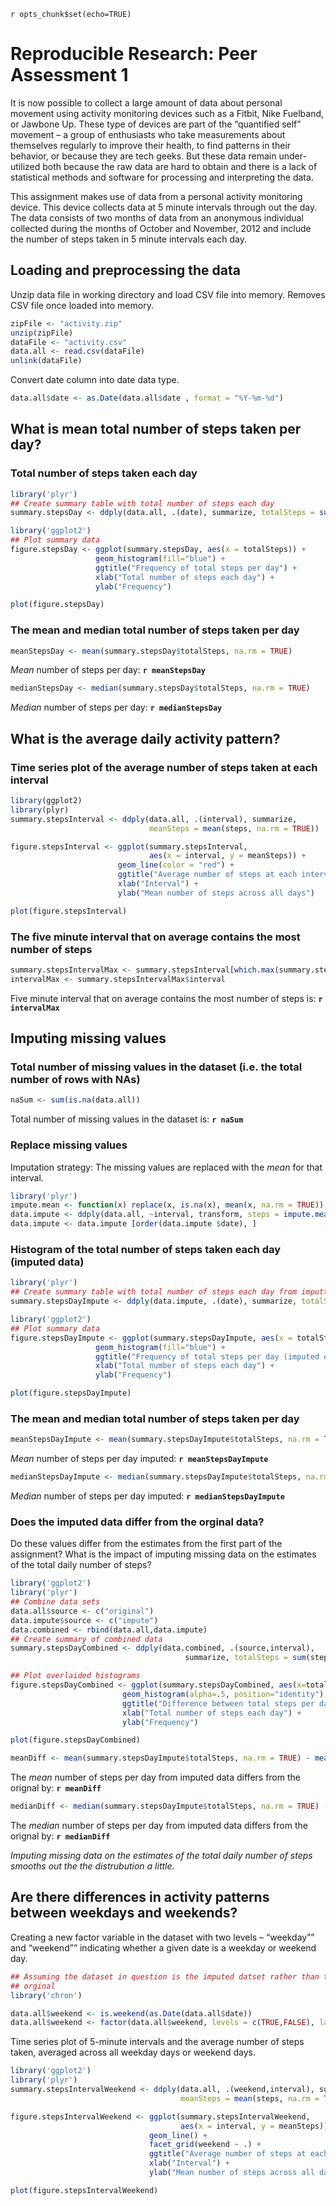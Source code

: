 `r opts_chunk$set(echo=TRUE)`

# Reproducible Research: Peer Assessment 1

It is now possible to collect a large amount of data about personal movement 
using activity monitoring devices such as a Fitbit, Nike Fuelband, or Jawbone 
Up. These type of devices are part of the “quantified self” movement – a group 
of enthusiasts who take measurements about themselves regularly to improve their
health, to find patterns in their behavior, or because they are tech geeks. But 
these data remain under-utilized both because the raw data are hard to obtain 
and there is a lack of statistical methods and software for processing and 
interpreting the data.

This assignment makes use of data from a personal activity monitoring device. 
This device collects data at 5 minute intervals through out the day. The data 
consists of two months of data from an anonymous individual collected during 
the months of October and November, 2012 and include the number of steps taken 
in 5 minute intervals each day.


## Loading and preprocessing the data
Unzip data file in working directory and load CSV file into memory. Removes CSV 
file once loaded into memory.

```r
zipFile <- "activity.zip"
unzip(zipFile)
dataFile <- "activity.csv"
data.all <- read.csv(dataFile)
unlink(dataFile)
```

Convert date column into date data type.

```r
data.all$date <- as.Date(data.all$date , format = "%Y-%m-%d")
```


## What is mean total number of steps taken per day?

### Total number of steps taken each day

```r
library('plyr')
## Create summary table with total number of steps each day
summary.stepsDay <- ddply(data.all, .(date), summarize, totalSteps = sum(steps, na.rm = TRUE))
```

```r
library('ggplot2')
## Plot summary data
figure.stepsDay <- ggplot(summary.stepsDay, aes(x = totalSteps)) + 
                   geom_histogram(fill="blue") + 
                   ggtitle("Frequency of total steps per day") +
                   xlab("Total number of steps each day") +
                   ylab("Frequency")

plot(figure.stepsDay)
```

### The mean and median total number of steps taken per day

```r
meanStepsDay <- mean(summary.stepsDay$totalSteps, na.rm = TRUE)
```
*Mean* number of steps per day: **`r meanStepsDay`**

```r
medianStepsDay <- median(summary.stepsDay$totalSteps, na.rm = TRUE)
```
*Median* number of steps per day: **`r medianStepsDay`**


## What is the average daily activity pattern?

### Time series plot of the average number of steps taken at each interval

```r
library(ggplot2)
library(plyr)
summary.stepsInterval <- ddply(data.all, .(interval), summarize, 
                               meanSteps = mean(steps, na.rm = TRUE))

figure.stepsInterval <- ggplot(summary.stepsInterval, 
                               aes(x = interval, y = meanSteps)) + 
                        geom_line(color = "red") +
                        ggtitle("Average number of steps at each interval") +
                        xlab("Interval") +
                        ylab("Mean number of steps across all days")

plot(figure.stepsInterval)
```

### The five minute interval that on average contains the most number of steps

```r
summary.stepsIntervalMax <- summary.stepsInterval[which.max(summary.stepsInterval$meanSteps),]
intervalMax <- summary.stepsIntervalMax$interval
```
Five minute interval that on average contains the most number of steps is: **`r intervalMax`**

## Imputing missing values

### Total number of missing values in the dataset (i.e. the total number of rows with NAs)

```r
naSum <- sum(is.na(data.all))
```
Total number of missing values in the dataset is: **`r naSum`**


### Replace missing values

Imputation strategy: The missing values are replaced with the *mean* for that interval.

```r
library('plyr')
impute.mean <- function(x) replace(x, is.na(x), mean(x, na.rm = TRUE))
data.impute <- ddply(data.all, ~interval, transform, steps = impute.mean(steps))
data.impute <- data.impute [order(data.impute $date), ]
```

### Histogram of the total number of steps taken each day (imputed data)

```r
library('plyr')
## Create summary table with total number of steps each day from imputted data
summary.stepsDayImpute <- ddply(data.impute, .(date), summarize, totalSteps = sum(steps, na.rm = TRUE))
```

```r
library('ggplot2')
## Plot summary data
figure.stepsDayImpute <- ggplot(summary.stepsDayImpute, aes(x = totalSteps)) + 
                   geom_histogram(fill="blue") + 
                   ggtitle("Frequency of total steps per day (imputed data)") +
                   xlab("Total number of steps each day") +
                   ylab("Frequency")

plot(figure.stepsDayImpute)
```

### The mean and median total number of steps taken per day

```r
meanStepsDayImpute <- mean(summary.stepsDayImpute$totalSteps, na.rm = TRUE)
```
*Mean* number of steps per day imputed: **`r meanStepsDayImpute`**

```r
medianStepsDayImpute <- median(summary.stepsDayImpute$totalSteps, na.rm = TRUE)
```
*Median* number of steps per day imputed: **`r medianStepsDayImpute`**


### Does the imputed data differ from the orginal data?

Do these values differ from the estimates from the first part of the assignment? What is the impact of imputing missing data on the estimates of the total daily number of steps?

```r
library('ggplot2')
library('plyr')
## Combine data sets
data.all$source <- c("original")
data.impute$source <- c("impute")
data.combined <- rbind(data.all,data.impute)
## Create summary of combined data
summary.stepsDayCombined <- ddply(data.combined, .(source,interval), 
                                       summarize, totalSteps = sum(steps, na.rm = TRUE))

## Plot overlaided histograms
figure.stepsDayCombined <- ggplot(summary.stepsDayCombined, aes(x=totalSteps, fill=source)) + 
                         geom_histogram(alpha=.5, position="identity")  +                  
                         ggtitle("Difference between total steps per day") +
                         xlab("Total number of steps each day") +
                         ylab("Frequency")

plot(figure.stepsDayCombined)
```

```r
meanDiff <- mean(summary.stepsDayImpute$totalSteps, na.rm = TRUE) - mean(summary.stepsDay$totalSteps, na.rm = TRUE)
```
The *mean* number of steps per day from imputed data differs from the orignal by: **`r meanDiff`**

```r
medianDiff <- median(summary.stepsDayImpute$totalSteps, na.rm = TRUE) - median(summary.stepsDay$totalSteps, na.rm = TRUE)
```
The *median* number of steps per day from imputed data differs from the orignal by: **`r medianDiff`**

*Imputing missing data on the estimates of the total daily number of steps smooths out the the distrubution a little.*

## Are there differences in activity patterns between weekdays and weekends?

Creating a new factor variable in the dataset with two levels – "weekday"" and
"weekend"" indicating whether a given date is a weekday or weekend day.

```r
## Assuming the dataset in question is the imputed datset rather than the 
## orginal 
library('chron')

data.all$weekend <- is.weekend(as.Date(data.all$date))
data.all$weekend <- factor(data.all$weekend, levels = c(TRUE,FALSE), labels = c("Weekend", "Weekday"))
```

Time series plot of  5-minute intervals and the average number of steps taken, 
averaged across all weekday days or weekend days.

```r
library('ggplot2')
library('plyr')
summary.stepsIntervalWeekend <- ddply(data.all, .(weekend,interval), summarize,
                                      meanSteps = mean(steps, na.rm = TRUE))

figure.stepsIntervalWeekend <- ggplot(summary.stepsIntervalWeekend, 
                                      aes(x = interval, y = meanSteps)) + 
                               geom_line() +
                               facet_grid(weekend ~ .) +
                               ggtitle("Average number of steps at each interval") +
                               xlab("Interval") +
                               ylab("Mean number of steps across all days")

plot(figure.stepsIntervalWeekend)
```


